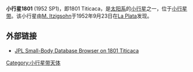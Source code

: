 {{Infobox Planet 
| width = 25em 
| bgcolour = #FFFFC0 
| apsis = 
| name = Titicaca
| symbol = 
| image = 
| caption = 
| discovery = yes 
| discovery_ref = 
| discoverer = [[M._Itzigsohn|M. Itzigsohn]]
| discovery_site = [[La_Plata|La Plata]]
| discovered = 1952年9月23日 
| designations = yes
| mp_name = 1801
| alt_names = 1952 SP1
| mp_category = 
| orbit_ref = 
| epoch = 2008年5月14日 
| aphelion = 3.2413732
| perihelion = 2.7926174
| semimajor = 
| eccentricity = 0.0743713
| period = 1914.0813542
| avg_speed = 
| inclination = 10.98881
| asc_node = 77.94793
| mean_anomaly = 139.67697
| arg_peri = 7.10253
| satellites = 
| physical_characteristics = yes 
| dimensions = 
| mass = 
| density = 
| surface_grav = 
| escape_velocity = 
| sidereal_day = 
| axial_tilt = 
| pole_ecliptic_lat = 
| pole_ecliptic_lon = 
| albedo = 0.1309
| temperatures= 
| temp_name1 = 
| mean_temp_1 = 
| max_temp_1 = 
| temp_name2 = 
| max_temp_2 = 
| spectral_type = 
| abs_magnitude = 11.00
}}
'''小行星1801''' (1952 SP1)，即1801 Titicaca，是[[太阳系|太阳系]]的[[小行星|小行星]]之一，位于[[小行星带|小行星带]]。该小行星由[[M._Itzigsohn|M. Itzigsohn]]于1952年9月23日在[[La_Plata|La Plata]]发现。

== 外部链接 ==
* [http://ssd.jpl.nasa.gov/sbdb.cgi?sstr=1801+Titicaca JPL Small-Body Database Browser on 1801 Titicaca]

{{Minor Planet Number|(1800)[[小行星1800|小行星1800]]|(1802)[[小行星1802|小行星1802]]}}

{{Beltasteroid-stub}}

[[Category:小行星带天体|Category:小行星带天体]]